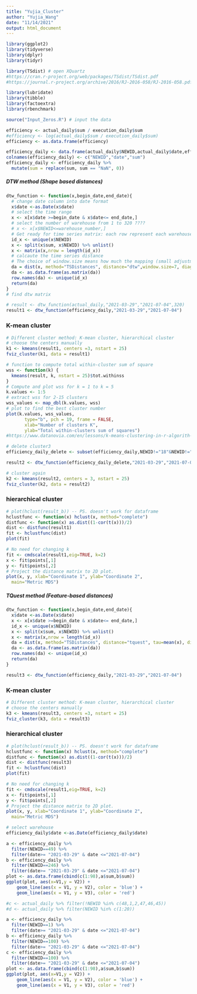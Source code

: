 ```yaml
---
title: "Yujia_Cluster"
author: "Yujia_Wang"
date: "11/14/2021"
output: html_document
---
```


```r
library(ggplot2)
library(tidyverse)
library(dplyr)
library(tidyr)

library(TSdist) # open XQuartz
#https://cran.r-project.org/web/packages/TSdist/TSdist.pdf
#https://journal.r-project.org/archive/2016/RJ-2016-058/RJ-2016-058.pdf

library(lubridate)
library(tibble)
library(factoextra)
library(rbenchmark)
```

```r
source("Input_Zeros.R") # input the data

efficiency <- actual_daily$sum / execution_daily$sum
#efficiency <- log(actual_daily$sum / execution_daily$sum)
efficiency <- as.data.frame(efficiency)

efficiency_daily <- data.frame(actual_daily$NEWID,actual_daily$date,efficiency)
colnames(efficiency_daily) <- c("NEWID","date","sum")
efficiency_daily <- efficiency_daily %>% 
  mutate(sum = replace(sum, sum == "NaN", 0))
```



##### DTW method (Shape based distances)
```r
dtw_function <- function(x,begin_date,end_date){
  # change date column into date format
  x$date <-as.Date(x$date)
  # select the time range
  x <- x[x$date >=begin_date & x$date<= end_date,]
  # select the number of warehouse from 1 to 320 ????
  # x <- x[x$NEWID<=warehouse_number,]
  # Get ready for time series matrix: each row represent each warehouse, each column represnts one time spot
  id_x <- unique(x$NEWID)
  x <- split(x$sum, x$NEWID) %>% unlist()
  x <- matrix(x,nrow = length(id_x))
  # calcaute the time series distance 
  # The choice of window.size means how much the mapping (small adjustment?)
  da = dist(x, method="TSDistances", distance="dtw",window.size=7, diag=TRUE, upper=TRUE)
  da <- as.data.frame(as.matrix(da))
  row.names(da) <- unique(id_x)
  return(da)
}
# find dtw matrix

# result <- dtw_function(actual_daily,"2021-03-29","2021-07-04",320)
result1 <- dtw_function(efficiency_daily,"2021-03-29","2021-07-04")
```

### K-mean cluster
```r
# Different cluster method: K-mean cluster, hierarchical cluster
# choose the centers manually
k1 <- kmeans(result1, centers =3, nstart = 25)
fviz_cluster(k1, data = result1)
```

```r
# function to compute total within-cluster sum of square 
wss <- function(k) {
  kmeans(result, k, nstart = 25)$tot.withinss
}
# Compute and plot wss for k = 1 to k = 5
k.values <- 1:5
# extract wss for 2-15 clusters
wss_values <- map_dbl(k.values, wss)
# plot to find the best cluster number 
plot(k.values, wss_values,
       type="b", pch = 19, frame = FALSE, 
       xlab="Number of clusters K",
       ylab="Total within-clusters sum of squares")
#https://www.datanovia.com/en/lessons/k-means-clustering-in-r-algorith-and-practical-examples/
```

```r
# delete cluster3
efficiency_daily_delete <- subset(efficiency_daily,NEWID!="18"&NEWID!="39"&NEWID!="182"&NEWID!="247"&NEWID!="296")

result2 <- dtw_function(efficiency_daily_delete,"2021-03-29","2021-07-04")

# cluster again
k2 <- kmeans(result2, centers = 3, nstart = 25)
fviz_cluster(k2, data = result2)
```

### hierarchical cluster
```r
# plot(hclust(result_b)) -- PS. doesn't work for dataframe
hclustfunc <- function(x) hclust(x, method="complete")
distfunc <- function(x) as.dist((1-cor(t(x)))/2)
dist <- distfunc(result1)
fit <- hclustfunc(dist)
plot(fit)

# No need for changing k
fit <- cmdscale(result1,eig=TRUE, k=2)
x <- fit$points[,1]
y <- fit$points[,2]
# Project the distance matrix to 2D plot. 
plot(x, y, xlab="Coordinate 1", ylab="Coordinate 2",
  main="Metric MDS")
```



##### TQuest method (Feature-based distances)
```r
dtw_function <- function(x,begin_date,end_date){
  x$date <-as.Date(x$date)
  x <- x[x$date >=begin_date & x$date<= end_date,]
  id_x <- unique(x$NEWID)
  x <- split(x$sum, x$NEWID) %>% unlist()
  x <- matrix(x,nrow = length(id_x))
  da = dist(x, method="TSDistances", distance="tquest", tau=mean(x), diag=TRUE, upper=TRUE)
  da <- as.data.frame(as.matrix(da))
  row.names(da) <- unique(id_x)
  return(da)
}

result3 <- dtw_function(efficiency_daily,"2021-03-29","2021-07-04")
```

### K-mean cluster
```r
# Different cluster method: K-mean cluster, hierarchical cluster
# choose the centers manually
k3 <- kmeans(result3, centers =3, nstart = 25)
fviz_cluster(k3, data = result3)
```

### hierarchical cluster
```r
# plot(hclust(result_b)) -- PS. doesn't work for dataframe
hclustfunc <- function(x) hclust(x, method="complete")
distfunc <- function(x) as.dist((1-cor(t(x)))/2)
dist <- distfunc(result3)
fit <- hclustfunc(dist)
plot(fit)

# No need for changing k
fit <- cmdscale(result1,eig=TRUE, k=2)
x <- fit$points[,1]
y <- fit$points[,2]
# Project the distance matrix to 2D plot. 
plot(x, y, xlab="Coordinate 1", ylab="Coordinate 2",
  main="Metric MDS")
```

```r
# select warehouse
efficiency_daily$date <-as.Date(efficiency_daily$date)

a <- efficiency_daily %>% 
  filter(NEWID==49) %>%
  filter(date>= "2021-03-29" & date <="2021-07-04")
b <- efficiency_daily %>% 
  filter(NEWID==246) %>%
  filter(date>= "2021-03-29" & date <="2021-07-04")
plot <- as.data.frame(cbind(c(1:98),a$sum,b$sum))
ggplot(plot, aes(x=V1,y = V2)) +
    geom_line(aes(x = V1, y = V2), color = 'blue') +
    geom_line(aes(x = V1, y = V3), color = 'red') 

#c <- actual_daily %>% filter(!NEWID %in% c(48,1,2,47,46,45))
#d <- actual_daily %>% filter(NEWID %in% c(1:20))

a <- efficiency_daily %>% 
  filter(NEWID==1) %>%
  filter(date>= "2021-03-29" & date <="2021-07-04")
b <- efficiency_daily %>% 
  filter(NEWID==100) %>%
  filter(date>= "2021-03-29" & date <="2021-07-04")
c <- efficiency_daily %>% 
  filter(NEWID==100) %>%
  filter(date>= "2021-03-29" & date <="2021-07-04")
plot <- as.data.frame(cbind(c(1:98),a$sum,b$sum))
ggplot(plot, aes(x=V1,y = V2)) +
    geom_line(aes(x = V1, y = V2), color = 'blue') +
    geom_line(aes(x = V1, y = V3), color = 'red') 
```









